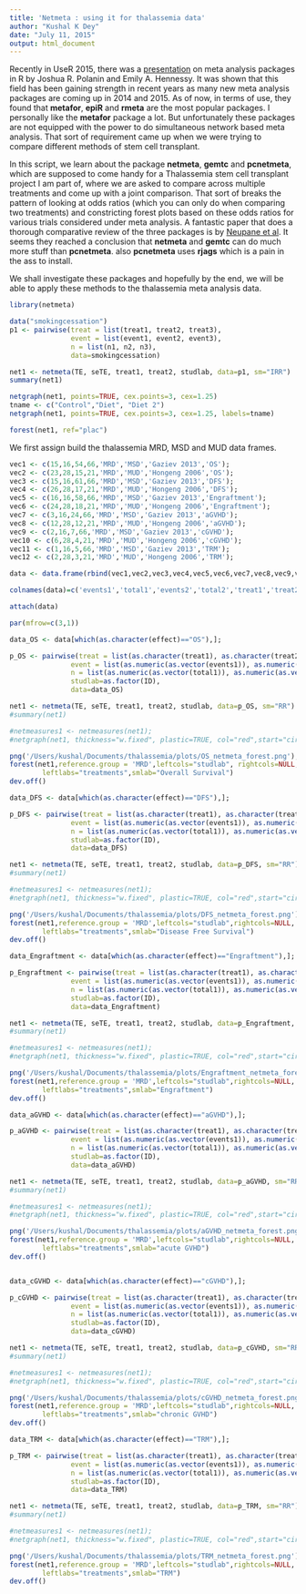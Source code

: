 ```yaml
---
title: 'Netmeta : using it for thalassemia data'
author: "Kushal K Dey"
date: "July 11, 2015"
output: html_document
---
```


Recently in UseR 2015, there was a [presentation](https://rpubs.com/polanin/meta-analysis_rpackages_useR2015) on meta analysis packages in R by Joshua R. Polanin and Emily A. Hennessy. It was shown that this field has been gaining strength in recent years as many new meta analysis packages are coming up in 2014 and 2015. As of now, in terms of use, they found that **metafor**, **epiR** and **rmeta** are the most popular packages. I personally like the **metafor** package a lot. But unfortunately these packages are not equipped with the power to do simultaneous network based meta analysis. That sort of requirement came up when we were trying to compare different methods of stem cell transplant. 

In this script, we learn about the package **netmeta**, **gemtc** and **pcnetmeta**, which are supposed to come handy for a Thalassemia stem cell transplant project I am part of, where we are asked to compare across multiple treatments and come up with a joint comparison. That sort of breaks the pattern of looking at odds ratios (which you can only do when comparing two treatments) and constricting forest plots based on these odds ratios for various trials considered under meta analysis. A fantastic paper that does a thorough comparative review of the three packages is by [Neupane et al](http://www.ncbi.nlm.nih.gov/pmc/articles/PMC4277278/). It seems they reached a conclusion that **netmeta** and **gemtc** can do much more stuff than **pcnetmeta**. also **pcnetmeta** uses **rjags** which is a pain in the ass to install. 



We shall investigate these packages and hopefully by the end, we will be able to apply these methods to the thalassemia meta analysis data.

```r
library(netmeta)
```


```r

data("smokingcessation")
p1 <- pairwise(treat = list(treat1, treat2, treat3),
               event = list(event1, event2, event3),
               n = list(n1, n2, n3),
               data=smokingcessation)

net1 <- netmeta(TE, seTE, treat1, treat2, studlab, data=p1, sm="IRR")
summary(net1)

netgraph(net1, points=TRUE, cex.points=3, cex=1.25)
tname <- c("Control","Diet", "Diet 2")
netgraph(net1, points=TRUE, cex.points=3, cex=1.25, labels=tname)

forest(net1, ref="plac")


```


We first assign build the thalassemia MRD, MSD and MUD data frames.

```r

vec1 <- c(15,16,54,66,'MRD','MSD','Gaziev 2013','OS');
vec2 <- c(23,28,15,21,'MRD','MUD','Hongeng 2006','OS');
vec3 <- c(15,16,61,66,'MRD','MSD','Gaziev 2013','DFS');
vec4 <- c(26,28,17,21,'MRD','MUD','Hongeng 2006','DFS');
vec5 <- c(16,16,58,66,'MRD','MSD','Gaziev 2013','Engraftment');
vec6 <- c(24,28,18,21,'MRD','MUD','Hongeng 2006','Engraftment');
vec7 <- c(3,16,24,66,'MRD','MSD','Gaziev 2013','aGVHD');
vec8 <- c(12,28,12,21,'MRD','MUD','Hongeng 2006','aGVHD');
vec9 <- c(2,16,7,66,'MRD','MSD','Gaziev 2013','cGVHD');
vec10 <- c(6,28,4,21,'MRD','MUD','Hongeng 2006','cGVHD');
vec11 <- c(1,16,5,66,'MRD','MSD','Gaziev 2013','TRM');
vec12 <- c(2,28,3,21,'MRD','MUD','Hongeng 2006','TRM');

data <- data.frame(rbind(vec1,vec2,vec3,vec4,vec5,vec6,vec7,vec8,vec9,vec10,vec11,vec12));

colnames(data)=c('events1','total1','events2','total2','treat1','treat2','ID','effect');

attach(data)

par(mfrow=c(3,1))

data_OS <- data[which(as.character(effect)=="OS"),];

p_OS <- pairwise(treat = list(as.character(treat1), as.character(treat2)),
               event = list(as.numeric(as.vector(events1)), as.numeric(as.vector(events2))),
               n = list(as.numeric(as.vector(total1)), as.numeric(as.vector(total2))),
               studlab=as.factor(ID),
               data=data_OS)

net1 <- netmeta(TE, seTE, treat1, treat2, studlab, data=p_OS, sm="RR")
#summary(net1)

#netmeasures1 <- netmeasures(net1);
#netgraph(net1, thickness="w.fixed", plastic=TRUE, col="red",start="circle", col.multiarm="purple")

png('/Users/kushal/Documents/thalassemia/plots/OS_netmeta_forest.png');
forest(net1,reference.group = 'MRD',leftcols="studlab", rightcols=NULL,
        leftlabs="treatments",smlab="Overall Survival")
dev.off()

data_DFS <- data[which(as.character(effect)=="DFS"),];

p_DFS <- pairwise(treat = list(as.character(treat1), as.character(treat2)),
               event = list(as.numeric(as.vector(events1)), as.numeric(as.vector(events2))),
               n = list(as.numeric(as.vector(total1)), as.numeric(as.vector(total2))),
               studlab=as.factor(ID),
               data=data_DFS)

net1 <- netmeta(TE, seTE, treat1, treat2, studlab, data=p_DFS, sm="RR")
#summary(net1)

#netmeasures1 <- netmeasures(net1);
#netgraph(net1, thickness="w.fixed", plastic=TRUE, col="red",start="circle", col.multiarm="purple")

png('/Users/kushal/Documents/thalassemia/plots/DFS_netmeta_forest.png');
forest(net1,reference.group = 'MRD',leftcols="studlab",rightcols=NULL,
        leftlabs="treatments",smlab="Disease Free Survival")
dev.off()

data_Engraftment <- data[which(as.character(effect)=="Engraftment"),];

p_Engraftment <- pairwise(treat = list(as.character(treat1), as.character(treat2)),
               event = list(as.numeric(as.vector(events1)), as.numeric(as.vector(events2))),
               n = list(as.numeric(as.vector(total1)), as.numeric(as.vector(total2))),
               studlab=as.factor(ID),
               data=data_Engraftment)

net1 <- netmeta(TE, seTE, treat1, treat2, studlab, data=p_Engraftment, sm="RR")
#summary(net1)

#netmeasures1 <- netmeasures(net1);
#netgraph(net1, thickness="w.fixed", plastic=TRUE, col="red",start="circle", col.multiarm="purple")

png('/Users/kushal/Documents/thalassemia/plots/Engraftment_netmeta_forest.png');
forest(net1,reference.group = 'MRD',leftcols="studlab",rightcols=NULL,
        leftlabs="treatments",smlab="Engraftment")
dev.off()

data_aGVHD <- data[which(as.character(effect)=="aGVHD"),];

p_aGVHD <- pairwise(treat = list(as.character(treat1), as.character(treat2)),
               event = list(as.numeric(as.vector(events1)), as.numeric(as.vector(events2))),
               n = list(as.numeric(as.vector(total1)), as.numeric(as.vector(total2))),
               studlab=as.factor(ID),
               data=data_aGVHD)

net1 <- netmeta(TE, seTE, treat1, treat2, studlab, data=p_aGVHD, sm="RR")
#summary(net1)

#netmeasures1 <- netmeasures(net1);
#netgraph(net1, thickness="w.fixed", plastic=TRUE, col="red",start="circle", col.multiarm="purple")

png('/Users/kushal/Documents/thalassemia/plots/aGVHD_netmeta_forest.png');
forest(net1,reference.group = 'MRD',leftcols="studlab",rightcols=NULL,
        leftlabs="treatments",smlab="acute GVHD")
dev.off()


data_cGVHD <- data[which(as.character(effect)=="cGVHD"),];

p_cGVHD <- pairwise(treat = list(as.character(treat1), as.character(treat2)),
               event = list(as.numeric(as.vector(events1)), as.numeric(as.vector(events2))),
               n = list(as.numeric(as.vector(total1)), as.numeric(as.vector(total2))),
               studlab=as.factor(ID),
               data=data_cGVHD)

net1 <- netmeta(TE, seTE, treat1, treat2, studlab, data=p_cGVHD, sm="RR")
#summary(net1)

#netmeasures1 <- netmeasures(net1);
#netgraph(net1, thickness="w.fixed", plastic=TRUE, col="red",start="circle", col.multiarm="purple")

png('/Users/kushal/Documents/thalassemia/plots/cGVHD_netmeta_forest.png');
forest(net1,reference.group = 'MRD',leftcols="studlab",rightcols=NULL,
        leftlabs="treatments",smlab="chronic GVHD")
dev.off()

data_TRM <- data[which(as.character(effect)=="TRM"),];

p_TRM <- pairwise(treat = list(as.character(treat1), as.character(treat2)),
               event = list(as.numeric(as.vector(events1)), as.numeric(as.vector(events2))),
               n = list(as.numeric(as.vector(total1)), as.numeric(as.vector(total2))),
               studlab=as.factor(ID),
               data=data_TRM)

net1 <- netmeta(TE, seTE, treat1, treat2, studlab, data=p_TRM, sm="RR")
#summary(net1)

#netmeasures1 <- netmeasures(net1);
#netgraph(net1, thickness="w.fixed", plastic=TRUE, col="red",start="circle", col.multiarm="purple")

png('/Users/kushal/Documents/thalassemia/plots/TRM_netmeta_forest.png');
forest(net1,reference.group = 'MRD',leftcols="studlab",rightcols=NULL,
        leftlabs="treatments",smlab="TRM")
dev.off()

```


